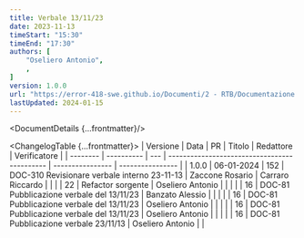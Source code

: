 ```yaml
---
title: Verbale 13/11/23
date: 2023-11-13
timeStart: "15:30"
timeEnd: "17:30"
authors: [
	"Oseliero Antonio",
	,
]
version: 1.0.0
url: "https://error-418-swe.github.io/Documenti/2 - RTB/Documentazione interna/Verbali/23-11-13_v1.0.0.pdf"
lastUpdated: 2024-01-15
---
```



<DocumentDetails {...frontmatter}/>

<ChangelogTable {...frontmatter}>
| Versione | Data       | PR  | Titolo                                       | Redattore        | Verificatore     |
| -------- | ---------- | --- | -------------------------------------------- | ---------------- | ---------------- |
| 1.0.0    | 06-01-2024 | 152 | DOC-310 Revisionare verbale interno 23-11-13 | Zaccone Rosario  | Carraro Riccardo |
|          |            | 22  | Refactor sorgente                            | Oseliero Antonio |                  |
|          |            | 16  | DOC-81 Pubblicazione verbale del 13/11/23    | Banzato Alessio  |                  |
|          |            | 16  | DOC-81 Pubblicazione verbale del 13/11/23    | Oseliero Antonio |                  |
|          |            | 16  | DOC-81 Pubblicazione verbale del 13/11/23    | Oseliero Antonio |                  |
|          |            | 16  | DOC-81 Pubblicazione verbale 23/11/13        | Oseliero Antonio |                  |
</ChangelogTable>

